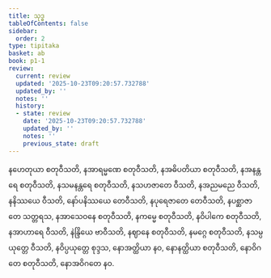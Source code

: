 ```yaml
---
title: သုဒ္ဓ
tableOfContents: false
sidebar:
  order: 2
type: tipitaka
basket: ab
book: p1-1
review:
  current: review
  updated: '2025-10-23T09:20:57.732788'
  updated_by: ''
  notes: ''
  history:
  - state: review
    date: '2025-10-23T09:20:57.732788'
    updated_by: ''
    notes: ''
    previous_state: draft
---
```



<ReviewStatus review={frontmatter.review} showDetails={true} />

<HypothesisAnnotation frontmatter={frontmatter} />

<DynamicBreadcrumb />

<Division number="91" book="p1-1" e="ch" v="36" p="363">

<Paragraph number="2794" book="p1-1">
နဟေတုယာ စတုဝီသတိ, နအာရမ္မဏေ စတုဝီသတိ, နအဓိပတိယာ စတုဝီသတိ, နအနန္တရေ စတုဝီသတိ, နသမနန္တရေ စတုဝီသတိ, နသဟဇာတေ ဝီသတိ, နအညမညေ ဝီသတိ, နနိဿယေ ဝီသတိ, နော်ပနိဿယေ တေဝီသတိ, နပုရေဇာတေ တေဝီသတိ, နပစ္ဆာဇာတေ သတ္တရသ, နအာသေဝနေ စတုဝီသတိ, နကမ္မေ စတုဝီသတိ, နဝိပါကေ စတုဝီသတိ, နအာဟာရေ ဝီသတိ, နဲန္ဒြိယေ ဗာဝီသတိ, နဈာနေ စတုဝီသတိ, နမဂ္ဂေ စတုဝီသတိ, နသမ္ပယုတ္တေ ဝီသတိ, နဝိပ္ပယုတ္တေ စုဒ္ဒသ, နောအတ္ထိယာ နဝ, နောနတ္ထိယာ စတုဝီသတိ, နောဝိဂတေ စတုဝီသတိ, နောအဝိဂတေ နဝ.
</Paragraph>
</Division>